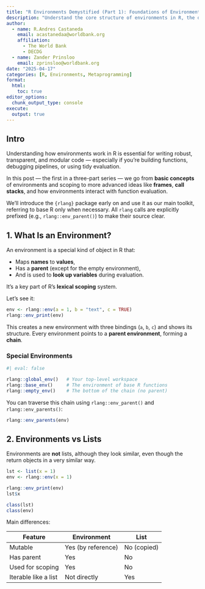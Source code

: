 ```yaml
---
title: "R Environments Demystified (Part 1): Foundations of Environments and the Evaluation Stack"
description: "Understand the core structure of environments in R, the difference between frames and environments, and how functions capture and navigate them."
author:
  - name: R.Andres Castaneda
    email: acastanedaa@worldbank.org
    affiliation: 
      - The World Bank
      - DECDG
  - name: Zander Prinsloo
    email: zprinsloo@worldbank.org
date: "2025-04-17"
categories: [R, Environments, Metaprogramming]
format:
  html:
    toc: true
editor_options: 
  chunk_output_type: console
execute:
  output: true
---
```


## Intro

Understanding how environments work in R is essential for writing robust, transparent, and modular code — especially if you’re building functions, debugging pipelines, or using tidy evaluation.

In this post — the first in a three-part series — we go from **basic concepts** of environments and scoping to more advanced ideas like **frames**, **call stacks**, and how environments interact with function evaluation.

We’ll introduce the `{rlang}` package early on and use it as our main toolkit, referring to base R only when necessary. All `rlang` calls are explicitly prefixed (e.g., `rlang::env_parent()`) to make their source clear.

## 1. What Is an Environment?

An environment is a special kind of object in R that:

- Maps **names** to **values**,
- Has a **parent** (except for the empty environment),
- And is used to **look up variables** during evaluation.

It’s a key part of R’s **lexical scoping** system.

Let’s see it:

```R
env <- rlang::env(a = 1, b = "text", c = TRUE)
rlang::env_print(env)
```

This creates a new environment with three bindings (`a`, `b`, `c`) and shows its structure. Every environment points to a **parent environment**, forming a **chain**.



### Special Environments

```R
#| eval: false

rlang::global_env()   # Your top-level workspace
rlang::base_env()     # The environment of base R functions
rlang::empty_env()    # The bottom of the chain (no parent)
```

You can traverse this chain using `rlang::env_parent()` and `rlang::env_parents()`:

```r
rlang::env_parents(env)
```



## 2. Environments vs Lists

Environments are **not** lists, although they look similar, even though the return objects in a very similar way.

```R
lst <- list(x = 1)
env <- rlang::env(x = 1)

rlang::env_print(env)
lst$x

class(lst)
class(env)
```

Main differences:

| Feature             | Environment         | List           |
|---------------------|---------------------|----------------|
| Mutable             | Yes (by reference)  | No (copied)    |
| Has parent          | Yes                 | No             |
| Used for scoping    | Yes                 | No             |
| Iterable like a list| Not directly        | Yes            |


